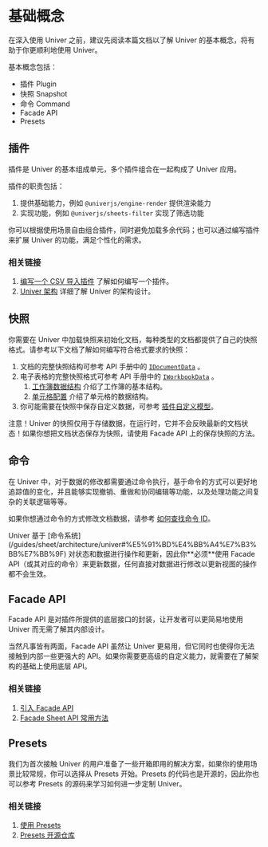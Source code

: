 
# 基础概念

<BadgeGroup values={[UniverTypes.GENERAL]} value={UniverTypes.GENERAL} />

<Callout type="info" emoji="🧱">
  在深入使用 Univer 之前，建议先阅读本篇文档以了解 Univer 的基本概念，将有助于你更顺利地使用 Univer。
</Callout>

基本概念包括：

* 插件 Plugin
* 快照 Snapshot
* 命令 Command
* Facade API
* Presets

## 插件

插件是 Univer 的基本组成单元，多个插件组合在一起构成了 Univer 应用。

插件的职责包括：

1. 提供基础能力，例如 `@univerjs/engine-render` 提供渲染能力
1. 实现功能，例如 `@univerjs/sheets-filter` 实现了筛选功能

你可以根据使用场景自由组合插件，同时避免加载多余代码；也可以通过编写插件来扩展 Univer 的功能，满足个性化的需求。

### 相关链接

1. [编写一个 CSV 导入插件](/guides/sheet/tutorials/csv-import-plugin) 了解如何编写一个插件。
1. [Univer 架构](/guides/sheet/architecture/univer) 详细了解 Univer 的架构设计。

## 快照

你需要在 Univer 中加载快照来初始化文档，每种类型的文档都提供了自己的快照格式。请参考以下文档了解如何编写符合格式要求的快照：

1. 文档的完整快照结构可参考 API 手册中的 [`IDocumentData`](/typedoc/@univerjs/core/interfaces/IDocumentData) 。
1. 电子表格的完整快照格式可参考 API 手册中的 [`IWorkbookData`](/typedoc/@univerjs/core/interfaces/IWorkbookData) 。
    1. [工作簿数据结构](/guides/sheet/getting-started/workbook-data) 介绍了工作簿的基本结构。
    1. [单元格配置](/guides/sheet/getting-started/cell-data) 介绍了单元格的数据结构。
1. 你可能需要在快照中保存自定义数据，可参考 [插件自定义模型](/guides/sheet/advanced/custom-model)。

<Callout type="error" emoji="🚨">
  注意！Univer 的快照仅用于存储数据，在运行时，它并不会反映最新的文档状态！如果你想把文档状态保存为快照，请使用 Facade API 上的保存快照的方法。
</Callout>

## 命令

在 Univer 中，对于数据的修改都需要通过命令执行，基于命令的方式可以更好地追踪值的变化，并且能够实现撤销、重做和协同编辑等功能，以及处理功能之间复杂的关联逻辑等等。

如果你想通过命令的方式修改文档数据，请参考 [如何查找命令 ID](/guides/sheet/tutorials/find-the-command-id)。

<Callout type="error" emoji="🚨">
  Univer 基于 [命令系统](/guides/sheet/architecture/univer#%E5%91%BD%E4%BB%A4%E7%B3%BB%E7%BB%9F) 对状态和数据进行操作和更新，因此你**必须**使用 Facade API（或其对应的命令）来更新数据，任何直接对数据进行修改以更新视图的操作都不会生效。
</Callout>


## Facade API

Facade API 是对插件所提供的底层接口的封装，让开发者可以更简易地使用 Univer 而无需了解其内部设计。

当然凡事皆有两面，Facade API 虽然让 Univer 更易用，但它同时也使得你无法接触到内部一些更强大的 API。如果你需要更高级的自定义能力，就需要在了解架构的基础上使用底层 API。

### 相关链接

1. [引入 Facade API](/guides/sheet/getting-started/facade)
1. [Facade Sheet API 常用方法](/zh-CN/guides/sheet/facade/sheet-api)

## Presets

我们为首次接触 Univer 的用户准备了一些开箱即用的解决方案，如果你的使用场景比较常规，你可以选择从 Presets 开始。Presets 的代码也是开源的，因此你也可以参考 Presets 的源码来学习如何进一步定制 Univer。

### 相关链接

1. [使用 Presets](/guides/sheet/getting-started/presets)
2. [Presets 开源仓库](https://github.com/dream-num/univer-presets)
